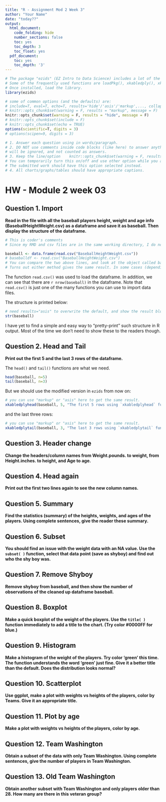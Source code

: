 ```yaml
---
title: "R - Assignment Mod 2 Week 3"
author: "Your Name"
date: "today??"
output:
  html_document:
    code_folding: hide
    number_sections: false
    toc: yes
    toc_depth: 3
    toc_float: yes
  pdf_document:
    toc: yes
    toc_depth: '3'
---
```


```r
# The package "ezids" (EZ Intro to Data Science) includes a lot of the helper functions we developed for the course. 
# Some of the frequently used functions are loadPkg(), xkabledply(), xkablesummary(), uzscale(), etc.
# Once installed, load the library.
library(ezids)
```


```r
# some of common options (and the defaults) are: 
# include=T, eval=T, echo=T, results='hide'/'asis'/'markup',..., collapse=F, warning=T, message=T, error=T, cache=T, fig.width=6, fig.height=4, fig.dim=c(6,4) #inches, fig.align='left'/'center','right', 
# knitr::opts_chunk$set(warning = F, results = "markup", message = F)
knitr::opts_chunk$set(warning = F, results = "hide", message = F)
# knitr::opts_chunk$set(include = F)
# knitr::opts_chunk$set(echo = TRUE)
options(scientific=T, digits = 3) 
# options(scipen=9, digits = 3) 
```

```r
# 1. Answer each question using in words/paragraph. 
# 2. DO NOT use comments inside code blocks (like here) to answer anything. Those are for notes between coders/self. They 
# will be ignored, and not counted as answers. 
# 3. Keep the line/option    knitr::opts_chunk$set(warning = F, results = "hide", message = F)
# You can temporarily turn this on/off and use other option while you are working on the homework if it helps. 
# The submitted work should have this option selected instead.
# 4. All charts/graphs/tables should have appropriate captions. 
```


# HW - Module 2 week 03

## Question 1. Import
**Read in the file with all the baseball players height, weight and age info (BaseballHeightWeight.csv) as a dataframe and save it as baseball. Then display the structure of the dataframe.**  

```r
# This is coder's comments
# Since my RMD and csv files are in the same working directory, I do not need to give the full path to the csv file. Alternatively, you can use the functions getwd() and setwd() to handle it.

baseball <- data.frame(read.csv("BaseballHeightWeight.csv"))
# baseballdf <- read.csv("BaseballHeightWeight.csv")
# You can compare the two above lines, and look at the object called baseball in the "Environment" on the upper right. 
# Turns out either method gives the same result. In some cases (depending on the .csv file), they might differ. To be safe, I usually use data.frame( ) afterwards.
```

The function `read.csv()` was used to load the dataframe. In addition, we can see that there are `r nrow(baseball)` in the dataframe. 
Note that `read.csv()` is just one of the many functions you can use to import data files. 

The structure is printed below:

```r
# need results="asis" to overwrite the default, and show the result block in Html/pdf
str(baseball)
```

I have yet to find a simple and easy way to "pretty-print" such structure in R output. Most of the time we don't need to show these to the readers though. 


## Question 2. Head and Tail
**Print out the first 5 and the last 3 rows of the dataframe.**  

The `head()` and `tail()` functions are what we need.

```r
head(baseball, n=5)
tail(baseball, n=3)
```

But we should use the modified version in `ezids` from now on:

```r
# you can use "markup" or "asis" here to get the same result.
xkabledplyhead(baseball, 5, "The first 5 rows using `xkabledplyhead` function." )
```
and the last three rows:
```r
# you can use "markup" or "asis" here to get the same result.
xkabledplytail(baseball, 3, "The last 3 rows using `xkabledplytail` function." )
```


## Question 3. Header change
**Change the headers/column names from Weight.pounds. to weight, from Height.inches. to height, and Age to age.**  


## Question 4. Head again
**Print out the first two lines again to see the new column names.**  



## Question 5. Summary
**Find the statistics (summary) of the heights, weights, and ages of the players. Using complete sentences, give the reader these summary.**  



## Question 6. Subset
**You should find an issue with the weight data with an NA value. Use the `subset( )` function, select that data point (save as shyboy) and find out who the shy boy was.**



## Question 7. Remove Shyboy
**Remove shyboy from baseball, and then show the number of observations of the cleaned up dataframe baseball.**  



## Question 8. Boxplot
**Make a quick boxplot of the weight of the players. Use the `title( )` function immediately to add a title to the chart. (Try color #0000FF for blue.)**  


## Question 9. Histogram
**Make a histogram of the weight of the players. Try color 'green' this time. The function understands the word 'green' just fine. Give it a better title than the default. Does the distribution looks normal?**



## Question 10. Scatterplot
**Use ggplot, make a plot with weights vs heights of the players, color by Teams. Give it an appropriate title.**  



## Question 11. Plot by age
**Make a plot with weights vs heights of the players, color by age.**



## Question 12. Team Washington
**Obtain a subset of the data with only Team Washington. Using complete sentences, give the number of players in Team Washington.**



## Question 13. Old Team Washington
**Obtain another subset with Team Washington and only players older than 28. How many are there in this veteran group?**


